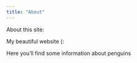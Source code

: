 ```yaml
---
title: "About"
---
```


About this site:

My beautiful website (:

Here you'll find some information about penguins
